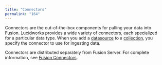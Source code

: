 ```yaml
---
title: "Connectors"
permalink: "164"
---
```


Connectors are the out-of-the-box components for pulling your data into Fusion. Lucidworks provides a wide variety of connectors, each specialized for a particular data type. When you add a [datasource](/fusion-server/4.2/163/datasources) to a
[collection](/fusion-server/4.2/166/collections), you specify the connector to use for ingesting data.

Connectors are distributed separately from Fusion Server. For complete information, see [Fusion Connectors](/fusion-connectors/2/fusion-connectors).